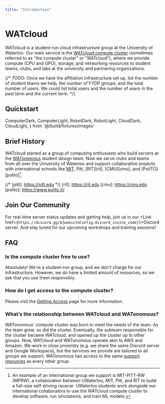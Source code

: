 ```yaml
---
title: "Introduction"
---
```


# WATcloud


WATcloud is a student-run cloud infrastructure group at the University of Waterloo.
Our main service is the [WATcloud compute cluster](/docs/compute-cluster) (sometimes referred to as "the compute cluster" or "WATcloud"),
where we provide compute (CPU and GPU), storage, and networking resources to student teams, clubs, and labs at the university and partnering organizations.

{/*
TODO: Once we have the affiliation infrastructure set up, list the number of student teams we help, the number of FYDP groups, and the total number of users.
We could list total users and the number of users in the past term and the current term.
*/}

## Quickstart

  ComputerDark,
  ComputerLight,
  RobotDark,
  RobotLight,
  CloudDark,
  CloudLight,
} from '@/build/fixtures/images'

<Cards num={3}>
  <Cards.Card image arrow title="Get Access" href="/docs/compute-cluster/getting-access">
    <span className="hidden dark:block"><Picture alt="Abstract Computer (Dark)" image={ComputerDark} /></span>
    <span className="dark:hidden"><Picture alt="Abstract Computer (Light)" image={ComputerLight} /></span>
  </Cards.Card>
  <Cards.Card image arrow title="View Specs" href="/machines">
    <span className="hidden dark:block"><Picture alt="Robot with GPU (Dark)" image={RobotDark} /></span>
    <span className="dark:hidden"><Picture alt="Robot with GPU (Light)" image={RobotLight} /></span>
  </Cards.Card>
  <Cards.Card image arrow title="Get Involved" href="/get-involved">
    <span className="hidden dark:block"><Picture alt="Constructing the Cloud (Dark)" image={CloudDark} /></span>
    <span className="dark:hidden"><Picture alt="Constructing the Cloud (Light)" image={CloudLight} /></span>
  </Cards.Card>
</Cards>

## Brief History

WATcloud started as a group of computing enthusiasts who build servers at the [WATonomous][wato] student design team. Now we serve clubs
and teams from all over the University of Waterloo and support collaborative projects with international schools like [MIT][mit],
Pitt, [RIT][rit], [CMU][cmu], and [PoliTO][polito][^international-collaboration].

[^international-collaboration]: An example of an international group we support is MIT-PITT-RW (MPRW), a collaboration between UWaterloo,
MIT, Pitt, and RIT to build a full-size self-driving racecar. UWaterloo students work alongside our international collaborators to use the
WATcloud compute cluster to develop software, run simulations, and train ML models.

[wato]: https://watonomous.ca
[mit]: https://mit.edu
{/* [pitt]: https://pitt.edu */}
[rit]: https://rit.edu
[cmu]: https://cmu.edu
[polito]: https://www.polito.it/


## Join Our Community
For real-time server status updates and getting help, join us in our <Link href={`https://discord.gg/${websiteConfig.discord_invite_code}`}>Discord server</Link>. And stay tuned for our upcoming workshops and training sessions!

## FAQ

### Is the compute cluster free to use?

Absolutely! We're a student-run group, and we don't charge for our infrastructure. However, we do have a limited amount of resources, so we ask that you use them responsibly.

### How do I get access to the compute cluster?

Please visit the [Getting Access](/docs/compute-cluster/getting-access) page for more information.

### What’s the relationship between WATcloud and WATonomous?

WATonomous' compute cluster was born to meet the needs of the team. As the team grew, so did the cluster. Eventually, the subteam responsible for the cluster
became WATcloud, and opened up the cluster up to other groups. Now, WATcloud and WATonomous operate akin to AWS and Amazon.
We work in close proximity (e.g. we share the same Discord server and Google Workspace), but the services we provide are tailored to all groups we support.
WATonomous has access to the same [support resources](/docs/compute-cluster/support-resources) as every other group.


